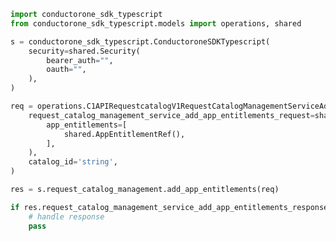 ```python AddAppEntitlements.py
import conductorone_sdk_typescript
from conductorone_sdk_typescript.models import operations, shared

s = conductorone_sdk_typescript.ConductoroneSDKTypescript(
    security=shared.Security(
        bearer_auth="",
        oauth="",
    ),
)

req = operations.C1APIRequestcatalogV1RequestCatalogManagementServiceAddAppEntitlementsRequest(
    request_catalog_management_service_add_app_entitlements_request=shared.RequestCatalogManagementServiceAddAppEntitlementsRequest(
        app_entitlements=[
            shared.AppEntitlementRef(),
        ],
    ),
    catalog_id='string',
)

res = s.request_catalog_management.add_app_entitlements(req)

if res.request_catalog_management_service_add_app_entitlements_response is not None:
    # handle response
    pass
```

